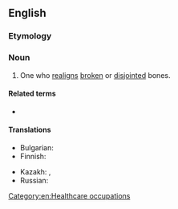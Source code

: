 ==English==

===Etymology===
{{compound|en|bone|setter}}

===Noun===
{{en-noun}}

# One who [[realign]]s [[broken]] or [[disjointed]] bones.

====Related terms====
* {{l|en|bonesetting}}

====Translations====
{{trans-top|one who realigns broken or disjointed bones}}
* Bulgarian: {{t|bg|чакръкчия}}
* Finnish: {{t|fi|nikamanniksauttaja}}
{{trans-mid}}
* Kazakh: {{t|kk|сынықшы}}, {{t|kk|оташы}}
* Russian: {{t+|ru|костопра́в|m}}
{{trans-bottom}}

[[Category:en:Healthcare occupations]]